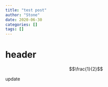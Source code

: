 ```yaml
---
title: "test post"
author: "Stone"
date: 2020-06-30
categories: []
tags: []
---
```

# header
 $$\frac{1}{2}$$
 
update